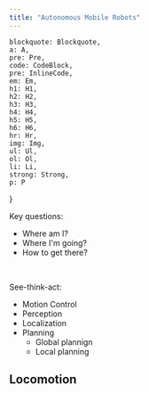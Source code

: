 ```yaml
---
title: "Autonomous Mobile Robots"
---
```


    blockquote: Blockquote,
    a: A,
    pre: Pre,
    code: CodeBlock,
    pre: InlineCode,
    em: Em,
    h1: H1,
    h2: H2,
    h3: H3,
    h4: H4,
    h5: H5,
    h6: H6,
    hr: Hr,
    img: Img,
    ul: Ul,
    ol: Ol,
    li: Li,
    strong: Strong,
    p: P
}

Key questions:
- Where am I?
- Where I'm going?
- How to get there?

<br/>

See-think-act:
- Motion Control
- Perception
- Localization
- Planning
    - Global plannign
    - Local planning

## Locomotion


